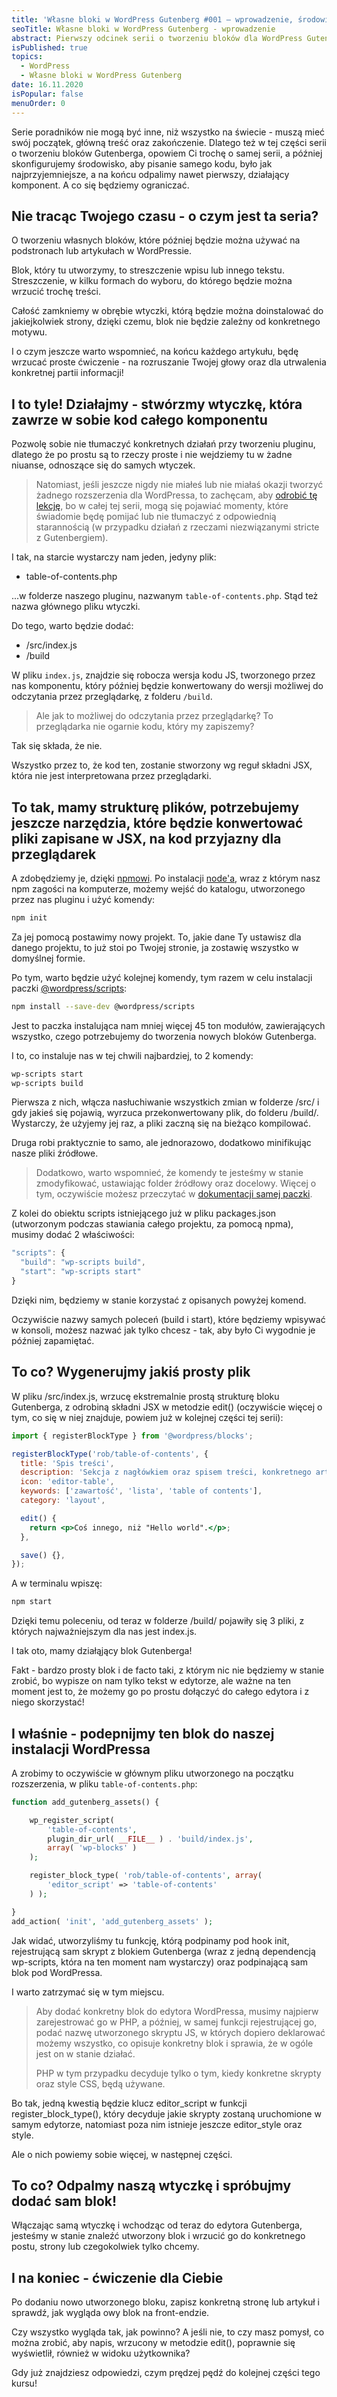 ```yaml
---
title: 'Własne bloki w WordPress Gutenberg #001 – wprowadzenie, środowisko i pierwszy blok'
seoTitle: Własne bloki w WordPress Gutenberg - wprowadzenie
abstract: Pierwszy odcinek serii o tworzeniu bloków dla WordPress Gutenberga, w którym skonfigurujemy środowisko i stworzymy pierwszy prosty blok.
isPublished: true
topics:
  - WordPress
  - Własne bloki w WordPress Gutenberg
date: 16.11.2020
isPopular: false
menuOrder: 0
---
```


Serie poradników nie mogą być inne, niż wszystko na świecie - muszą mieć swój początek, główną treść oraz zakończenie. Dlatego też w tej części serii o tworzeniu bloków Gutenberga, opowiem Ci trochę o samej serii, a później skonfigurujemy środowisko, aby pisanie samego kodu, było jak najprzyjemniejsze, a na końcu odpalimy nawet pierwszy, działający komponent. A co się będziemy ograniczać.

## Nie tracąc Twojego czasu - o czym jest ta seria?

O tworzeniu własnych bloków, które później będzie można używać na podstronach lub artykułach w WordPressie.

Blok, który tu utworzymy, to streszczenie wpisu lub innego tekstu. Streszczenie, w kilku formach do wyboru, do którego będzie można wrzucić trochę treści.


<VideoInterlude
  id="=kS9AEiklL64"
  title="Własne bloki w WordPress Gutenberg #001 - wprowadzenie, środowisko i pierwszy blok"
/>

Całość zamkniemy w obrębie wtyczki, którą będzie można doinstalować do jakiejkolwiek strony, dzięki czemu, blok nie będzie zależny od konkretnego motywu.

I o czym jeszcze warto wspomnieć, na końcu każdego artykułu, będę wrzucać proste ćwiczenie - na rozruszanie Twojej głowy oraz dla utrwalenia konkretnej partii informacji!

## I to tyle! Działajmy - stwórzmy wtyczkę, która zawrze w sobie kod całego komponentu

Pozwolę sobie nie tłumaczyć konkretnych działań przy tworzeniu pluginu, dlatego że po prostu są to rzeczy proste i nie wejdziemy tu w żadne niuanse, odnoszące się do samych wtyczek.

> Natomiast, jeśli jeszcze nigdy nie miałeś lub nie miałaś okazji tworzyć żadnego rozszerzenia dla WordPressa, to zachęcam, aby [odrobić tę lekcję](https://developer.wordpress.org/plugins/intro/), bo w całej tej serii, mogą się pojawiać momenty, które świadomie będę pomijać lub nie tłumaczyć z odpowiednią starannością (w przypadku działań z rzeczami niezwiązanymi stricte z Gutenbergiem).

I tak, na starcie wystarczy nam jeden, jedyny plik:

- table-of-contents.php

...w folderze naszego pluginu, nazwanym `table-of-contents.php`. Stąd też nazwa głównego pliku wtyczki.

Do tego, warto będzie dodać:

- /src/index.js
- /build

W pliku `index.js`, znajdzie się robocza wersja kodu JS, tworzonego przez nas komponentu, który później będzie konwertowany do wersji możliwej do odczytania przez przeglądarkę, z folderu `/build`.

> Ale jak to możliwej do odczytania przez przeglądarkę? To przeglądarka nie ogarnie kodu, który my zapiszemy?

Tak się składa, że nie.

Wszystko przez to, że kod ten, zostanie stworzony wg reguł składni JSX, która nie jest interpretowana przez przeglądarki.

## To tak, mamy strukturę plików, potrzebujemy jeszcze narzędzia, które będzie konwertować pliki zapisane w JSX, na kod przyjazny dla przeglądarek

A zdobędziemy je, dzięki [npmowi](https://www.npmjs.com/). Po instalacji [node'a](https://nodejs.org/en/), wraz z którym nasz npm zagości na komputerze, możemy wejść do katalogu, utworzonego przez nas pluginu i użyć komendy:

```bash
npm init
```

Za jej pomocą postawimy nowy projekt. To, jakie dane Ty ustawisz dla danego projektu, to już stoi po Twojej stronie, ja zostawię wszystko w domyślnej formie.

Po tym, warto będzie użyć kolejnej komendy, tym razem w celu instalacji paczki [@wordpress/scripts](https://www.npmjs.com/package/@wordpress/scripts):

```bash
npm install --save-dev @wordpress/scripts
```

Jest to paczka instalująca nam mniej więcej 45 ton modułów, zawierających wszystko, czego potrzebujemy do tworzenia nowych bloków Gutenberga.

I to, co instaluje nas w tej chwili najbardziej, to 2 komendy:

```bash
wp-scripts start
wp-scripts build
```

Pierwsza z nich, włącza nasłuchiwanie wszystkich zmian w folderze /src/ i gdy jakieś się pojawią, wyrzuca przekonwertowany plik, do folderu /build/. Wystarczy, że użyjemy jej raz, a pliki zaczną się na bieżąco kompilować.

Druga robi praktycznie to samo, ale jednorazowo, dodatkowo minifikując nasze pliki źródłowe.

> Dodatkowo, warto wspomnieć, że komendy te jesteśmy w stanie zmodyfikować, ustawiając folder źródłowy oraz docelowy. Więcej o tym, oczywiście możesz przeczytać w [dokumentacji samej paczki](https://www.npmjs.com/package/@wordpress/scripts).

Z kolei do obiektu scripts istniejącego już w pliku packages.json (utworzonym podczas stawiania całego projektu, za pomocą npma), musimy dodać 2 właściwości:

```jsx
"scripts": {
  "build": "wp-scripts build",
  "start": "wp-scripts start"
}
```

Dzięki nim, będziemy w stanie korzystać z opisanych powyżej komend.

Oczywiście nazwy samych poleceń (build i start), które będziemy wpisywać w konsoli, możesz nazwać jak tylko chcesz - tak, aby było Ci wygodnie je później zapamiętać.

## To co? Wygenerujmy jakiś prosty plik

W pliku /src/index.js, wrzucę ekstremalnie prostą strukturę bloku Gutenberga, z odrobiną składni JSX w metodzie edit() (oczywiście więcej o tym, co się w niej znajduje, powiem już w kolejnej części tej serii):

```jsx
import { registerBlockType } from '@wordpress/blocks';

registerBlockType('rob/table-of-contents', {
  title: 'Spis treści',
  description: 'Sekcja z nagłówkiem oraz spisem treści, konkretnego artykułu',
  icon: 'editor-table',
  keywords: ['zawartość', 'lista', 'table of contents'],
  category: 'layout',

  edit() {
    return <p>Coś innego, niż "Hello world".</p>;
  },

  save() {},
});
```

A w terminalu wpiszę:

```bash
npm start
```

Dzięki temu poleceniu, od teraz w folderze /build/ pojawiły się 3 pliki, z których najważniejszym dla nas jest index.js.

I tak oto, mamy działąjący blok Gutenberga!

Fakt - bardzo prosty blok i de facto taki, z którym nic nie będziemy w stanie zrobić, bo wypisze on nam tylko tekst w edytorze, ale ważne na ten moment jest to, że możemy go po prostu dołączyć do całego edytora i z niego skorzystać!

## I właśnie - podepnijmy ten blok do naszej instalacji WordPressa

A zrobimy to oczywiście w głównym pliku utworzonego na początku rozszerzenia, w pliku `table-of-contents.php`:

```php
function add_gutenberg_assets() {

    wp_register_script(
        'table-of-contents',
        plugin_dir_url( __FILE__ ) . 'build/index.js',
        array( 'wp-blocks' )
    );

    register_block_type( 'rob/table-of-contents', array(
        'editor_script' => 'table-of-contents'
    ) );

}
add_action( 'init', 'add_gutenberg_assets' );
```

Jak widać, utworzyliśmy tu funkcję, którą podpinamy pod hook init, rejestrującą sam skrypt z blokiem Gutenberga (wraz z jedną dependencją wp-scripts, która na ten moment nam wystarczy) oraz podpinającą sam blok pod WordPressa.

I warto zatrzymać się w tym miejscu.

> Aby dodać konkretny blok do edytora WordPressa, musimy najpierw zarejestrować go w PHP, a później, w samej funkcji rejestrującej go, podać nazwę utworzonego skryptu JS, w których dopiero deklarować możemy wszystko, co opisuje konkretny blok i sprawia, że w ogóle jest on w stanie działać.
>
> PHP w tym przypadku decyduje tylko o tym, kiedy konkretne skrypty oraz style CSS, będą używane.

Bo tak, jedną kwestią będzie klucz editor_script w funkcji register_block_type(), który decyduje jakie skrypty zostaną uruchomione w samym edytorze, natomiast poza nim istnieje jeszcze editor_style oraz style.

Ale o nich powiemy sobie więcej, w następnej części.

## To co? Odpalmy naszą wtyczkę i spróbujmy dodać sam blok!

Włączając samą wtyczkę i wchodząc od teraz do edytora Gutenberga, jesteśmy w stanie znaleźć utworzony blok i wrzucić go do konkretnego postu, strony lub czegokolwiek tylko chcemy.

## I na koniec - ćwiczenie dla Ciebie

Po dodaniu nowo utworzonego bloku, zapisz konkretną stronę lub artykuł i sprawdź, jak wygląda owy blok na front-endzie.

Czy wszystko wygląda tak, jak powinno? A jeśli nie, to czy masz pomysł, co można zrobić, aby napis, wrzucony w metodzie edit(), poprawnie się wyświetlił, również w widoku użytkownika?

Gdy już znajdziesz odpowiedzi, czym prędzej pędź do kolejnej części tego kursu!
